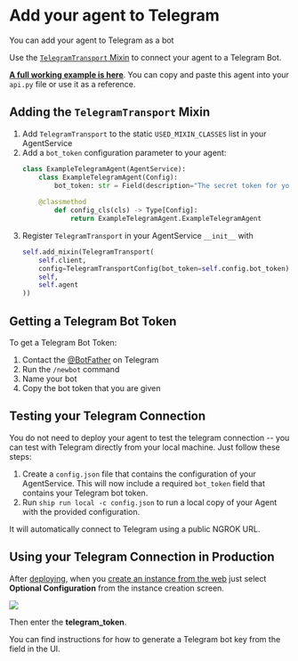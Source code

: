 
# Add your agent to Telegram

You can add your agent to Telegram as a bot

Use the [`TelegramTransport` Mixin](https://github.com/steamship-core/python-client/blob/main/src/steamship/agents/mixins/transports/telegram.py) to connect your agent to a Telegram Bot.

**[A full working example is here](https://github.com/steamship-core/multimodal-agent-starter/blob/main/src/example_agents/telegram_bot.py)**.
You can copy and paste this agent into your `api.py` file or use it as a reference.

<Definition term="mixin" />

## Adding the `TelegramTransport` Mixin

1. Add `TelegramTransport` to the static `USED_MIXIN_CLASSES` list in your AgentService
2. Add a `bot_token` configuration parameter to your agent:
   ```python
   class ExampleTelegramAgent(AgentService):
       class ExampleTelegramAgent(Config):
           bot_token: str = Field(description="The secret token for your Telegram bot")
       
       @classmethod
           def config_cls(cls) -> Type[Config]:
               return ExampleTelegramAgent.ExampleTelegramAgent
   ```
3. Register `TelegramTransport` in your AgentService `__init__` with
   ```python
   self.add_mixin(TelegramTransport(
       self.client,
       config=TelegramTransportConfig(bot_token=self.config.bot_token),
       self, 
       self.agent
   ))
   ```

## Getting a Telegram Bot Token

To get a Telegram Bot Token:

1. Contact the [@BotFather](https://t.me/botfather) on Telegram
2. Run the `/newbot` command
3. Name your bot
4. Copy the bot token that you are given

## Testing your Telegram Connection

<VersionRequirement version="2.17.18" />

You do not need to deploy your agent to test the telegram connection -- you can test with Telegram directly from your local machine.
Just follow these steps:

1. Create a `config.json` file that contains the configuration of your AgentService. This will now include a required `bot_token` field that contains your Telegram bot token.
2. Run `ship run local -c config.json` to run a local copy of your Agent with the provided configuration.

It will automatically connect to Telegram using a public NGROK URL.

## Using your Telegram Connection in Production

After [deploying](/agent-guidebook/getting-started/deploy-your-agent), when you [create an instance from the web](/agent-guidebook/getting-started/share-your-agent) just select **Optional Configuration** from the instance creation screen.

![](/images/hackathon/package-create-optional.png)

Then enter the **telegram_token**.

You can find instructions for how to generate a Telegram bot key from the field in the UI.
